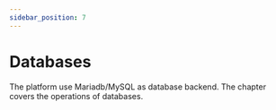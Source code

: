 ```yaml
---
sidebar_position: 7
---
```


# Databases

The platform use Mariadb/MySQL as database backend. The chapter covers the operations of databases.


<IndexDocCardList />
